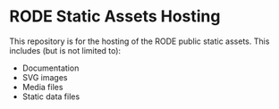 # RODE Static Assets Hosting

This repository is for the hosting of the RODE public static assets. This includes (but is not limited to):

- Documentation
- SVG images
- Media files
- Static data files

